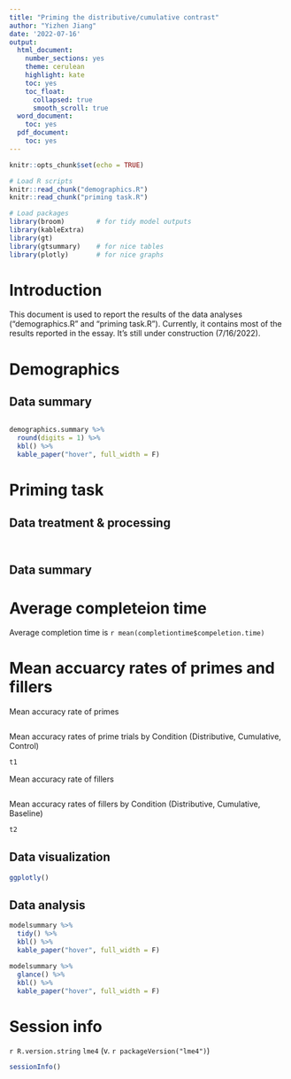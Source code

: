 ```yaml
---
title: "Priming the distributive/cumulative contrast"
author: "Yizhen Jiang"
date: '2022-07-16'
output: 
  html_document:
    number_sections: yes
    theme: cerulean
    highlight: kate
    toc: yes
    toc_float:
      collapsed: true
      smooth_scroll: true
  word_document:
    toc: yes
  pdf_document:
    toc: yes
---
```


```r

knitr::opts_chunk$set(echo = TRUE)

# Load R scripts
knitr::read_chunk("demographics.R")
knitr::read_chunk("priming task.R")

# Load packages
library(broom)        # for tidy model outputs
library(kableExtra)   
library(gt)           
library(gtsummary)    # for nice tables
library(plotly)       # for nice graphs
```

# Introduction

This document is used to report the results of the data analyses ("demographics.R" and "priming task.R"). Currently, it contains most of the results reported in the essay. It's still under construction (7/16/2022).

# Demographics

## Data summary

```r

```

```r
demographics.summary %>% 
  round(digits = 1) %>% 
  kbl() %>% 
  kable_paper("hover", full_width = F)
```

# Priming task

## Data treatment & processing

```r

```

```r

```

## Data summary

# Average completeion time
Average completion time is `r mean(completiontime$compeletion.time)`

# Mean accuarcy rates of primes and fillers
Mean accuracy rate of primes
```r

```
Mean accuracy rates of prime trials by Condition (Distributive, Cumulative, Control)
```r
t1
```
Mean accuracy rate of fillers
```r

```

Mean accuracy rates of fillers by Condition (Distributive, Cumulative, Baseline)
```r
t2
```




## Data visualization

```r
ggplotly()
```

## Data analysis

```r
modelsummary %>%  
  tidy() %>% 
  kbl() %>% 
  kable_paper("hover", full_width = F)

modelsummary %>%  
  glance() %>% 
  kbl() %>% 
  kable_paper("hover", full_width = F)
```

# Session info

`r R.version.string` `lme4` (v. `r packageVersion("lme4")`)

```r
sessionInfo()
```
